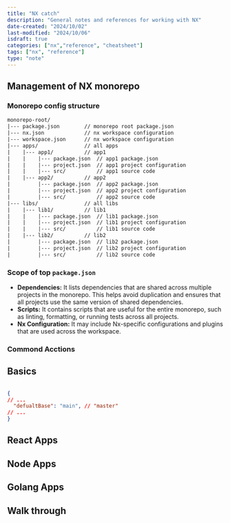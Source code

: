 ```yaml
---
title: "NX catch"
description: "General notes and references for working with NX"
date-created: "2024/10/02"
last-modified: "2024/10/06"
isdraft: true
categories: ["nx","reference", "cheatsheet"]
tags: ["nx", "reference"]
type: "note"
---
```



## Management of NX monorepo 



### Monorepo config structure 

```txt
monorepo-root/
|--- package.json        // monorepo root package.json
|--- nx.json             // nx workspace configuration
|--- workspace.json      // nx workspace configuration
|--- apps/               // all apps
|    |--- app1/          // app1
|    |    |--- package.json  // app1 package.json
|    |    |--- project.json  // app1 project configuration
|    |    |--- src/          // app1 source code
|    |--- app2/          // app2
|         |--- package.json  // app2 package.json
|         |--- project.json  // app2 project configuration
|         |--- src/          // app2 source code
|--- libs/               // all libs
|    |--- lib1/          // lib1
|    |    |--- package.json  // lib1 package.json
|    |    |--- project.json  // lib1 project configuration
|    |    |--- src/          // lib1 source code
|    |--- lib2/          // lib2
|         |--- package.json  // lib2 package.json
|         |--- project.json  // lib2 project configuration
|         |--- src/          // lib2 source code
```

### Scope of top `package.json`

- **Dependencies:** It lists dependencies that are shared across multiple projects in the monorepo. This helps avoid duplication and ensures that all projects use the same version of shared dependencies.
- **Scripts:** It contains scripts that are useful for the entire monorepo, such as linting, formatting, or running tests across all projects.
- **Nx Configuration:** It may include Nx-specific configurations and plugins that are used across the workspace.

### Commond Acctions 



## Basics 

```json:file=nx.json

{
// ...
  "defualtBase": "main", // "master"
// ...
}

```
## React Apps

## Node Apps 

## Golang Apps

## Walk through 

<Box mb={6}>
	<YouTube youTubeId="ZA9K4iT3ANc"></YouTube>
</Box>

